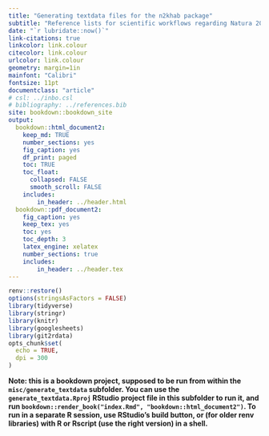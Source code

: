 ```yaml
---
title: "Generating textdata files for the n2khab package"
subtitle: "Reference lists for scientific workflows regarding Natura 2000 habitat in Flanders"
date: "`r lubridate::now()`"
link-citations: true
linkcolor: link.colour
citecolor: link.colour
urlcolor: link.colour
geometry: margin=1in
mainfont: "Calibri"
fontsize: 11pt
documentclass: "article"
# csl: ../inbo.csl
# bibliography: ../references.bib
site: bookdown::bookdown_site
output:
  bookdown::html_document2:
    keep_md: TRUE
    number_sections: yes
    fig_caption: yes
    df_print: paged
    toc: TRUE
    toc_float:
      collapsed: FALSE
      smooth_scroll: FALSE
    includes:
        in_header: ../header.html
  bookdown::pdf_document2:
    fig_caption: yes
    keep_tex: yes
    toc: yes
    toc_depth: 3
    latex_engine: xelatex
    number_sections: true
    includes:
        in_header: ../header.tex
---
```


```r
renv::restore()
options(stringsAsFactors = FALSE)
library(tidyverse)
library(stringr)
library(knitr)
library(googlesheets)
library(git2rdata)
opts_chunk$set(
  echo = TRUE,
  dpi = 300
)
```

**Note: this is a bookdown project, supposed to be run from within the `misc/generate_textdata` subfolder. You can use the `generate_textdata.Rproj` RStudio project file in this subfolder to run it, and run `bookdown::render_book("index.Rmd", "bookdown::html_document2")`. To run in a separate R session, use RStudio's build button, or (for older renv libraries) with R or Rscript (use the right version) in a shell.**





